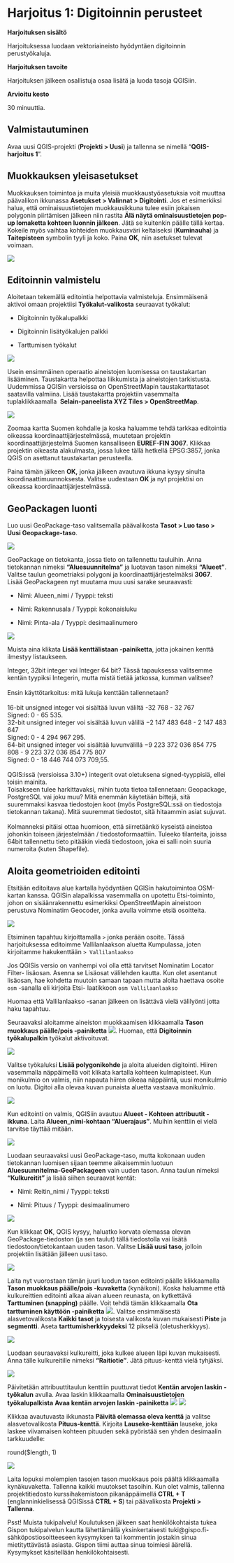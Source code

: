 # Harjoitus 1: Digitoinnin perusteet

**Harjoituksen sisältö**

Harjoituksessa luodaan vektoriaineisto hyödyntäen digitoinnin perustyökaluja.

**Harjoituksen tavoite**

Harjoituksen jälkeen osallistuja osaa lisätä ja luoda tasoja QGISiin.

**Arvioitu kesto**

30 minuuttia.

## Valmistautuminen

Avaa uusi QGIS-projekti (**Projekti \> Uusi**) ja tallenna se nimellä "**QGIS-harjoitus 1**".

## Muokkauksen yleisasetukset

Muokkauksen toimintoa ja muita yleisiä muokkaustyöasetuksia voit muuttaa päävalikon ikkunassa **Asetukset \> Valinnat \> Digitointi**. Jos et esimerkiksi halua, että ominaisuustietojen muokkausikkuna tulee esiin jokaisen polygonin piirtämisen jälkeen niin rastita **Älä näytä ominaisuustietojen pop-up lomaketta kohteen luonnin jälkeen**. Jätä se kuitenkin päälle tällä kertaa. Kokeile myös vaihtaa kohteiden muokkausväri keltaiseksi (**Kuminauha**) ja **Taitepisteen** symbolin tyyli ja koko. Paina **OK**, niin asetukset tulevat voimaan.

![](img/harjoitus_1/image1.png)

## Editoinnin valmistelu

Aloitetaan tekemällä editointia helpottavia valmisteluja. Ensimmäisenä aktivoi omaan projektiisi **Työkalut-valikosta** seuraavat työkalut:

-   Digitoinnin työkalupalkki

-   Digitoinnin lisätyökalujen palkki

-   Tarttumisen työkalut\

![](img/harjoitus_1/image2.png)

Usein ensimmäinen operaatio aineistojen luomisessa on taustakartan lisääminen. Taustakartta helpottaa liikkumista ja aineistojen tarkistusta. Uudemmissa QGISin versioissa on OpenStreetMapin taustakarttatasot saatavilla valmiina. Lisää taustakartta projektiin vasemmalta tuplaklikkaamalla  **Selain-paneelista XYZ Tiles \> OpenStreetMap**.

![](img/harjoitus_1/image3.png)

Zoomaa kartta Suomen kohdalle ja koska haluamme tehdä tarkkaa editointia oikeassa koordinaattijärjestelmässä, muutetaan projektin koordinaattijärjestelmä Suomen kansalliseen **EUREF-FIN 3067**. Klikkaa projektin oikeasta alakulmasta, jossa lukee tällä hetkellä EPSG:3857, jonka QGIS on asettanut taustakartan perusteella.

Paina tämän jälkeen **OK,** jonka jälkeen avautuva ikkuna kysyy sinulta koordinaattimuunnoksesta. Valitse uudestaan **OK** ja nyt projektisi on oikeassa koordinaattijärjestelmässä.

## GeoPackagen luonti

Luo uusi GeoPackage-taso valitsemalla päävalikosta **Tasot \> Luo taso \> Uusi Geopackage-taso**.

![](img/harjoitus_1/image4.png)

GeoPackage on tietokanta, jossa tieto on tallennettu tauluihin. Anna tietokannan nimeksi **"Aluesuunnitelma"** ja luotavan tason nimeksi **"Alueet"**. Valitse taulun geometriaksi polygoni ja koordinaattijärjestelmäksi **3067**. Lisää GeoPackageen nyt muutama muu uusi sarake seuraavasti:

-   Nimi: Alueen_nimi / Tyyppi: teksti

-   Nimi: Rakennusala / Tyyppi: kokonaisluku

-   Nimi: Pinta-ala / Tyyppi: desimaalinumero

![](img/harjoitus_1/image5.png)

Muista aina klikata **Lisää kenttälistaan -painiketta**, jotta jokainen kenttä ilmestyy listaukseen.

::: hint-box
Integer, 32bit integer vai Integer 64 bit? Tässä tapauksessa valitsemme kentän tyypiksi Integerin, mutta mistä tietää jatkossa, kumman valitsee?\
\
Ensin käyttötarkoitus: mitä lukuja kenttään tallennetaan?\
\
16-bit unsigned integer voi sisältää luvun väliltä -32 768 - 32 767\
Signed: 0 - 65 535.\
32-bit unsigned integer voi sisältää luvun välillä −2 147 483 648 - 2 147 483 647\
Signed: 0 - 4 294 967 295.\
64-bit unsigned integer voi sisältää luvunvälillä −9 223 372 036 854 775 808 - 9 223 372 036 854 775 807\
Signed: 0 - 18 446 744 073 709,55.\
\
QGIS:issä (versioissa 3.10+) integerit ovat oletuksena signed-tyyppisiä, ellei toisin mainita.\
Toisakseen tulee harkittavaksi, mihin tuota tietoa tallennetaan: Geopackage, PostgreSQL vai joku muu? Mitä enemmän käytetään bittejä, sitä suuremmaksi kasvaa tiedostojen koot (myös PostgreSQL:ssä on tiedostoja tietokannan takana). Mitä suuremmat tiedostot, sitä hitaammin asiat sujuvat.\
\
Kolmanneksi pitäisi ottaa huomioon, että siirretäänkö kyseistä aineistoa johonkin toiseen järjestelmään / tiedostoformaattiin. Tuleeko tilanteita, joissa 64bit tallennettu tieto pitääkin viedä tiedostoon, joka ei salli noin suuria numeroita (kuten Shapefile).\
:::

## Aloita geometrioiden editointi

Etsitään editoitava alue kartalla hyödyntäen QGISin hakutoimintoa OSM-kartan kanssa. QGISin alapalkissa vasemmalla on upotettu Etsi-toiminto, johon on sisäänrakennettu esimerkiksi OpenStreetMapin aineistoon perustuva Nominatim Geocoder, jonka avulla voimme etsiä osoitteita.

![](img/harjoitus_3/image25.png)

Etsiminen tapahtuu kirjoittamalla `>` jonka perään osoite. Tässä harjoituksessa editoimme Vallilanlaakson aluetta Kumpulassa, joten kirjoitamme hakukenttään `> Vallilanlaakso`

::: hint-box
Jos QGISis versio on vanhempi voi olla että tarvitset Nominatim Locator Filter- lisäosan. Asenna se Lisäosat välilehden kautta. Kun olet asentanut lisäosan, hae kohdetta muutoin samaan tapaan mutta aloita haettava osoite `osm` -sanalla eli kirjoita Etsi- laatikkoon `osm Vallilaanlaakso`

Huomaa että Vallilanlaakso -sanan jälkeen on lisättävä vielä välilyönti jotta haku tapahtuu.
:::

Seuraavaksi aloitamme aineiston muokkaamisen klikkaamalla **Tason muokkaus päälle/pois -painiketta** ![](img/harjoitus_1/image11.png). Huomaa, että **Digitoinnin työkalupalkin** työkalut aktivoituvat.

![](img/harjoitus_1/image12.png)

Valitse työkaluksi **Lisää polygonikohde** ja aloita alueiden digitointi. Hiiren vasemmalla näppäimellä voit klikata kartalla kohteen kulmapisteet. Kun monikulmio on valmis, niin napauta hiiren oikeaa näppäintä, uusi monikulmio on luotu. Digitoi alla olevaa kuvan punaista aluetta vastaava monikulmio.

![](img/harjoitus_1/image13.png)

Kun editointi on valmis, QGISiin avautuu **Alueet - Kohteen attribuutit -ikkuna**. Laita **Alueen_nimi-kohtaan "Aluerajaus"**. Muihin kenttiin ei vielä tarvitse täyttää mitään.

![](img/harjoitus_1/image14.png)

Luodaan seuraavaksi uusi GeoPackage-taso, mutta kokonaan uuden tietokannan luomisen sijaan teemme aikaisemmin luotuun **Aluesuunnitelma-GeoPackageen** vain uuden tason. Anna taulun nimeksi **"Kulkureitit"** ja lisää siihen seuraavat kentät:

-   Nimi: Reitin_nimi / Tyyppi: teksti

-   Nimi: Pituus / Tyyppi: desimaalinumero

![](img/harjoitus_1/image15.png)

Kun klikkaat **OK**, QGIS kysyy, haluatko korvata olemassa olevan GeoPackage-tiedoston (ja sen taulut) tällä tiedostolla vai lisätä tiedostoon/tietokantaan uuden tason. Valitse **Lisää uusi taso**, jolloin projektiin lisätään jälleen uusi taso.

![](img/harjoitus_1/image16.png)

Laita nyt vuorostaan tämän juuri luodun tason editointi päälle klikkaamalla **Tason muokkaus päälle/pois -kuvaketta** (kynäikoni). Koska haluamme että kulkureittien editointi alkaa aivan alueen reunasta, on kytkettävä **Tarttuminen (snapping)** päälle. Voit tehdä tämän klikkaamalla **Ota tarttuminen käyttöön -painiketta** ![](img/harjoitus_1/image17.png). Valitse ensimmäisestä alasvetovalikosta **Kaikki tasot** ja toisesta valikosta kuvan mukaisesti **Piste** ja **segmentti**. Aseta **tarttumisherkkyydeksi** 12 pikseliä (oletusherkkyys).

![](img/harjoitus_1/image18.png)

Luodaan seuraavaksi kulkureitti, joka kulkee alueen läpi kuvan mukaisesti. Anna tälle kulkureitille nimeksi **"Raitiotie"**. Jätä pituus-kenttä vielä tyhjäksi.

![](img/harjoitus_1/image19.png)

Päivitetään attribuuttitaulun kenttiin puuttuvat tiedot **Kentän arvojen laskin -työkalun** avulla. Avaa laskin klikkaamalla **Ominaisuustietojen työkalupalkista** **Avaa kentän arvojen laskin -painiketta** ![](img/harjoitus_1/image20.png) ![](img/harjoitus_1/image21.png)

Klikkaa avautuvasta ikkunasta **Päivitä olemassa oleva kenttä** ja valitse alasvetovalikosta **Pituus-kenttä**. Kirjoita **Lauseke-kenttään** lauseke, joka laskee viivamaisen kohteen pituuden sekä pyöristää sen yhden desimaalin tarkkuudelle:

::: code-box
round(\$length, 1)
:::

![](img/harjoitus_1/image22.png)

Laita lopuksi molempien tasojen tason muokkaus pois päältä klikkaamalla kynäkuvaketta. Tallenna kaikki muutokset tasoihin. Kun olet valmis, tallenna projektitiedosto kurssihakemistoon pikanäppäimellä **CTRL + T** (englanninkielisessä QGISissä **CTRL + S**) tai päävalikosta **Projekti \> Tallenna**.

::: hint-box
Psst! Muista tukipalvelu! Koulutuksen jälkeen saat henkilökohtaista tukea Gispon tukipalvelun kautta lähettämällä yksinkertaisesti tuki\@gispo.fi-sähköpostiosoitteeseen kysymyksen tai kommentin jostakin sinua mietityttävästä asiasta. Gispon tiimi auttaa sinua toimiesi äärellä. Kysymykset käsitellään henkilökohtaisesti.
:::
